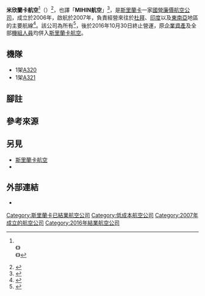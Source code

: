 {{Expand|time=2016-11-23T01:01:56+00:00}}
{{Infobox Airline
|airline        = 米欣蘭卡航空
|nativename     = {{lang|en|Mihin Lanka}}
|image          = MIHIN_LANKA.png
|image_size     = 250px
<!-- 
|logo           = Mihin Lanka logo.svg
|logo_size      = 250
 -->
|IATA           = MJ
|ICAO           = MLR
|callsign       = MIHIN LANKA
|founded        = {{start date|2006|10|27|df=yes}}
|commenced      = {{start date|2007|4|24|df=yes}}
|ceased         = {{end date|2016|10|30|df=yes}}
|hubs           = [[班達拉奈克國際機場|班達拉奈克國際機場]]
|secondary_hubs = 
|focus_cities   = 
|frequent_flyer = 
|lounge         = 
|alliance       = 
|subsidiaries   = 
|fleet_size     = 4
|destinations   = 14
|company_slogan = {{lang|en|''Yours to fly''}}
|parent         = {{le|斯里蘭卡政府|Government of Sri Lanka|}}
|headquarters   = {{LKA}}[[可倫坡|可倫坡]]
|key_people     = 
|website        = {{URL|http://www.mihinlanka.com/|}}
}}

'''米欣蘭卡航空'''<ref name="etn">{{cite web|title=Tourism sector gets big boost from Seychelles-Sri Lanka business forum|url=https://eturbonews.com/97942/|author=Linda Hohnholz|publisher=eTurboNews|language=en|date=2014年9月3日}}<br />《{{URL|https://zh-cn.eturbonews.com/97942/|塞舌尔-斯里兰卡商业论坛极大地推动了旅游业的发展}}》{{zh-cn}}<br />《{{URL|http://zh-tw.eturbonews.com/97942/|塞舌爾-斯里蘭卡商業論壇大力推動旅遊業}}》{{zh-tw}}</ref>（{{lang-en|Mihin Lanka}}）<ref name="yndwtz">{{cite book|title=斯里兰卡投资指导手册（2013年版）|url=http://yndwtz.yunshow.com/attachment/yndwtz.yunshow.com/yndwtz/201307/26/picdb_2_7dd6df80454~1.doc|publisher=[[云南省|云南省]]对外投资合作网|language=zh-cn|year=2013年7月|format=doc}}</ref>，也譯「'''MIHIN航空'''」<ref name="mofcom">{{cite web|title=斯里兰卡2011年度财政预算浅析|url=http://template1.mofcom.gov.cn/article/ca/bq/201110/20111007780455.shtml|author=[[中華人民共和國駐外機構列表#亚洲|中国驻斯里兰卡大使馆]]经济商务处|work=2010年驻亚洲国家经商处（室）调研汇编【宏观经济调研】|publisher=[[中華人民共和國商務部|中華人民共和國商務部]]亞洲司|language=zh-cn|quote=自2011年起，……给予斯里兰卡国家航空公司和MIHIN航空公司10年免税。|accessdate=2017年6月8日}}</ref>{{noteTag|該公司沒有任何正式[[中文譯名|中文譯名]]，常見[[華文|華文]][[頭銜|頭銜]]多為半譯或直接不譯，鮮少有對應[[音譯|音譯]]。「{{lang|la|Lanka}}」（[[蘭卡|蘭卡]]）為[[南亞|南亞]][[姓氏|姓氏]]之一。}}，是[[斯里蘭卡|斯里蘭卡]]一家[[國營|國營]][[廉價航空公司|廉價航空公司]]，成立於2006年，啟航於2007年，負責經營來往於[[杜拜|杜拜]]、[[印度|印度]]以及[[東南亞|東南亞]]地區的主要航線<ref>{{cite web|title=Mihin Lanka Destinations|url=http://www.mihinlanka.com/english/planyourtravel/destinations|deadurl=yes|archiveurl=https://web.archive.org/web/20150407201523/http://www.mihinlanka.com/english/planyourtravel/destinations|archivedate=2015-04-07}}</ref>。該公司為{{le|斯里蘭卡政府|Government of Sri Lanka|}}所有<ref>{{cite web|url=http://www.airlineindustryreview.com/optimizing-mihin-lanka/|title=Optimizing Mihin Lanka|date=13 May 2010|publisher=Airline Industry Review|accessdate=9 November 2010|url-status=dead|archiveurl=https://archive.today/20120717210911/http://www.airlineindustryreview.com/optimizing-mihin-lanka/|archivedate=17 July 2012}}</ref>，後於2016年10月30日終止營運，原[[企業|企業]][[資產|資產]]及全部[[機組人員|機組人員]]均併入[[斯里蘭卡航空|斯里蘭卡航空]]。

== 機隊 ==
* 1架[[A320|A320]]
* 1架[[A320|A321]]

== 腳註 ==
{{notefoot}}

== 參考來源 ==
{{reflist|2}}

== 另見 ==
* [[斯里蘭卡航空|斯里蘭卡航空]]
* {{link-en|Air Ceylon|Air Ceylon|錫蘭航空}}

== 外部連結 ==
* {{Official|http://www.mihinlanka.com/|MIHIN航空公司}}

[[Category:斯里蘭卡已結業航空公司|Category:斯里蘭卡已結業航空公司]]
[[Category:低成本航空公司|Category:低成本航空公司]]
[[Category:2007年成立的航空公司|Category:2007年成立的航空公司]]
[[Category:2016年結業航空公司|Category:2016年結業航空公司]]
